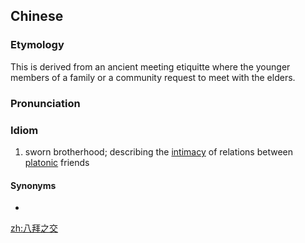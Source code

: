 ==Chinese==
{{zh-forms}}

===Etymology===
This is derived from an ancient meeting etiquitte where the younger members of a family or a community request to meet with the elders.

===Pronunciation===
{{zh-pron
|m=bābàizhījiāo
|cat=id
}}

===Idiom===
{{zh-idiom}}

# sworn brotherhood; describing the [[intimacy]] of relations between [[platonic]] friends

====Synonyms====
* {{zh-l|金蘭之交}}

[[zh:八拜之交]]